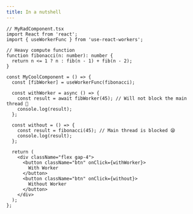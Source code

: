 ```yaml
---
title: In a nutshell
---
```



<UseWorkerFunc client:only="react" />

```tsx
// MyRadComponent.tsx
import React from 'react';
import { useWorkerFunc } from 'use-react-workers';

// Heavy compute function
function fibonacci(n: number): number {
  return n <= 1 ? n : fib(n - 1) + fib(n - 2);
}

const MyCoolComponent = () => {
  const [fibWorker] = useWorkerFunc(fibonacci);

  const withWorker = async () => {
    const result = await fibWorker(45); // Will not block the main thread 🥳
    console.log(result);
  };

  const without = () => {
    const result = fibonacci(45); // Main thread is blocked 😪
    console.log(result);
  };

  return (
    <div className="flex gap-4">
      <button className="btn" onClick={withWorker}>
        With Worker
      </button>
      <button className="btn" onClick={without}>
        Without Worker
      </button>
    </div>
  );
};
```

<LinkCard
  title="Check out the Author"
  description="Justin Wallace is a Senior Software Engineer at OctoML and is always open to collaberation or just a chat"
  icon="github"
  href="https://www.justinwallace.dev"
/>
